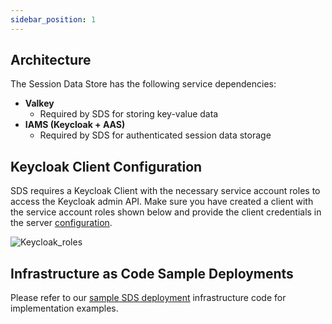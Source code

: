```yaml
---
sidebar_position: 1
---
```


## Architecture

<div>
    <div style={{ marginBottom: "2rem", maxWidth: "700px" }}>
        <IdealImage img={architecture} />
    </div>
</div>

The Session Data Store has the following service dependencies:
- **Valkey**
    - Required by SDS for storing key-value data
- **IAMS (Keycloak + AAS)**
    - Required by SDS for authenticated session data storage

## Keycloak Client Configuration

SDS requires a Keycloak Client with the necessary service account roles to access the Keycloak admin API. Make sure you
have created a client with the service account roles shown below and provide the client credentials in the server
[configuration](../configuration/configuration.mdx#keycloak_clientid).

![Keycloak_roles](/img/modules/sds/keycloak_configuration.png)

## Infrastructure as Code Sample Deployments

Please refer to our [sample SDS deployment](https://github.com/mssfoobar/IaC/tree/main/sample-Aoh-Deployment/aoh/manifests/sds)
infrastructure code for implementation examples.